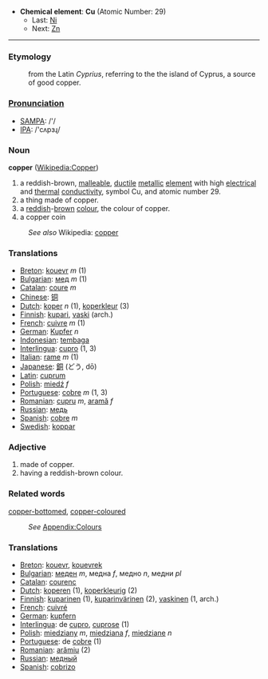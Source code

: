 *'''Chemical element''': '''Cu''' (Atomic Number: 29)
**Last: [[Nickel|Ni]]
**Next: [[Zinc|Zn]]
----
===Etymology===
:from the Latin ''Cyprius'', referring to the the island of Cyprus, a source of good copper.

===[[Pronunciation]]===
*[[w:SAMPA|SAMPA]]: /'/
*[[w:IPA|IPA]]: /'cʌpɜɻ/

===Noun===
'''copper''' ([[en:Copper|Wikipedia:Copper]])
#a reddish-brown, [[malleable]], [[ductile]] [[metal]]lic [[element]] with high [[electrical]] and [[thermal]] [[conductivity]], symbol Cu, and atomic number 29.
#a thing made of copper.
#a [[red]]dish-[[brown]] [[color|colour]], the colour of copper.
#a copper coin
:''See also'' Wikipedia: [[w:copper|copper]]

===Translations===
*[[Breton]]: [[kouevr]] ''m'' (1)
*[[Bulgarian]]: [[мед]] ''m'' (1)
*[[Catalan]]: [[coure]] ''m''
*[[Chinese]]: [[铜]]
*[[Dutch]]: [[koper]] ''n'' (1), [[koperkleur]] (3)
*[[Finnish]]: [[kupari]], [[vaski]] (arch.)
*[[French]]: [[cuivre]] ''m'' (1)
*[[German]]: [[Kupfer]] ''n''
*[[Indonesian]]: [[tembaga]]
*[[Interlingua]]: [[cupro]] (1, 3)
*[[Italian]]: [[rame]] ''m'' (1)
*[[Japanese]]: [[銅]] (どう, dō)
*[[Latin]]: [[cuprum]]
*[[Polish]]: [[miedź]] ''f''
*[[Portuguese]]: [[cobre]] ''m'' (1, 3)
*[[Romanian]]: [[cupru]] ''m'', [[aramă]] ''f''
*[[Russian]]: [[медь]]
*[[Spanish]]: [[cobre]] ''m''
*[[Swedish]]: [[koppar]]

===Adjective===
#made of copper.
#having a reddish-brown colour.

===Related words===
[[copper-bottomed]], [[copper-coloured]]
:''See'' [[Wiktionary_Appendix:Colours|Appendix:Colours]]

===Translations===

*[[Breton]]: [[kouevr]], [[kouevrek]]
*[[Bulgarian]]: [[меден]] ''m'', медна ''f'', медно ''n'', медни ''pl''
*[[Catalan]]: [[courenc]]
*[[Dutch]]: [[koperen]] (1), [[koperkleurig]] (2)
*[[Finnish]]: [[kuparinen]] (1), [[kuparinvärinen]] (2), [[vaskinen]] (1, arch.)
*[[French]]: [[cuivré]]
*[[German]]: [[kupfern]]
*[[Interlingua]]: de [[cupro]], [[cuprose]] (1)
*[[Polish]]: [[miedziany]] ''m'', [[miedziana]] ''f'', [[miedziane]] ''n''
*[[Portuguese]]: de [[cobre]] (1)
*[[Romanian]]: [[arămiu]] (2)
*[[Russian]]: [[медный]]
*[[Spanish]]: [[cobrizo]]